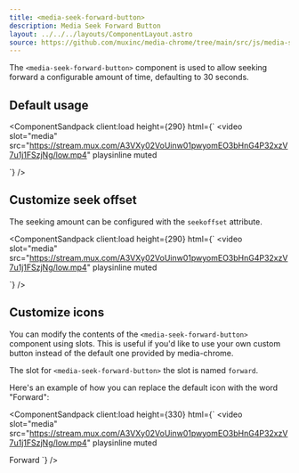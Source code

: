 ```yaml
---
title: <media-seek-forward-button>
description: Media Seek Forward Button
layout: ../../../layouts/ComponentLayout.astro
source: https://github.com/muxinc/media-chrome/tree/main/src/js/media-seek-forward-button.js
---
```



The `<media-seek-forward-button>` component is used to allow seeking forward a configurable amount of time, defaulting to 30 seconds.

## Default usage

<ComponentSandpack
  client:load
  height={290}
  html={`<media-controller>
  <video
    slot="media"
    src="https://stream.mux.com/A3VXy02VoUinw01pwyomEO3bHnG4P32xzV7u1j1FSzjNg/low.mp4"
    playsinline
    muted
  ></video>
  <media-control-bar>
    <media-play-button></media-play-button>
    <media-time-display></media-time-display>
    <media-seek-forward-button></media-seek-forward-button>
  </media-control-bar>
</media-controller>`}
/>

## Customize seek offset

The seeking amount can be configured with the `seekoffset` attribute.

<ComponentSandpack
  client:load
  height={290}
  html={`<media-controller>
  <video
    slot="media"
    src="https://stream.mux.com/A3VXy02VoUinw01pwyomEO3bHnG4P32xzV7u1j1FSzjNg/low.mp4"
    playsinline
    muted
  ></video>
  <media-control-bar>
    <media-play-button></media-play-button>
    <media-time-display></media-time-display>
    <media-seek-forward-button seekoffset="10"></media-seek-forward-button>
  </media-control-bar>
</media-controller>`}
/>

## Customize icons

You can modify the contents of the `<media-seek-forward-button>` component using slots. This is useful if you'd like to use your own custom button instead of the default one provided by media-chrome.

The slot for `<media-seek-forward-button>` the slot is named `forward`.

Here's an example of how you can replace the default icon with the word "Forward":

<ComponentSandpack
  client:load
  height={330}
  html={`<media-controller>
  <video
    slot="media"
    src="https://stream.mux.com/A3VXy02VoUinw01pwyomEO3bHnG4P32xzV7u1j1FSzjNg/low.mp4"
    playsinline
    muted
  ></video>
  <media-control-bar>
    <media-play-button></media-play-button>
    <media-time-display></media-time-display>
    <media-seek-forward-button>
      <span slot="forward">Forward</span>
    </media-seek-forward-button>
  </media-control-bar>
</media-controller>`}
/>
